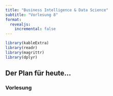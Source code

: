 ```yaml
---
title: "Business Intelligence & Data Science"
subtitle: "Vorlesung 8"
format:
  revealjs:
    incremental: false  
---
```

  
```r

library(kableExtra)
library(readr)
library(magrittr)
library(dplyr)
```




## Der Plan für heute...
### Vorlesung 
